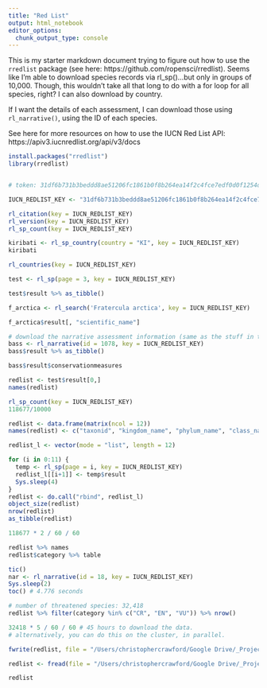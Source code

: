 ```yaml
---
title: "Red List"
output: html_notebook
editor_options: 
  chunk_output_type: console
---
```


This is my starter markdown document trying to figure out how to use the `rredlist` package (see here: https://github.com/ropensci/rredlist). Seems like I'm able to download species records via rl_sp()...but only in groups of 10,000. Though, this wouldn't take all that long to do with a for loop for all species, right? I can also download by country.

If I want the details of each assessment, I can download those using `rl_narrative()`, using the ID of each species.

See here for more resources on how to use the IUCN Red List API: https://apiv3.iucnredlist.org/api/v3/docs



```r
install.packages("rredlist")
library(rredlist)


# token: 31df6b731b3beddd8ae51206fc1861b0f8b264ea14f2c4fce7edf0d0f1254d1a

IUCN_REDLIST_KEY <- "31df6b731b3beddd8ae51206fc1861b0f8b264ea14f2c4fce7edf0d0f1254d1a"

rl_citation(key = IUCN_REDLIST_KEY)
rl_version(key = IUCN_REDLIST_KEY)
rl_sp_count(key = IUCN_REDLIST_KEY)

kiribati <- rl_sp_country(country = "KI", key = IUCN_REDLIST_KEY)
kiribati

rl_countries(key = IUCN_REDLIST_KEY)

test <- rl_sp(page = 3, key = IUCN_REDLIST_KEY)

test$result %>% as_tibble()

f_arctica <- rl_search('Fratercula arctica', key = IUCN_REDLIST_KEY)

f_arctica$result[, "scientific_name"]

# download the narrative assessment information (same as the stuff in the spreadsheet titled: "assessments")
bass <- rl_narrative(id = 1078, key = IUCN_REDLIST_KEY)
bass$result %>% as_tibble()

bass$result$conservationmeasures
```


```r
redlist <- test$result[0,]
names(redlist)

rl_sp_count(key = IUCN_REDLIST_KEY)
118677/10000

redlist <- data.frame(matrix(ncol = 12))
names(redlist) <- c("taxonid", "kingdom_name", "phylum_name", "class_name", "order_name", "family_name", "genus_name", "scientific_name", "infra_rank", "infra_name", "population", "category")

redlist_l <- vector(mode = "list", length = 12)

for (i in 0:11) {
  temp <- rl_sp(page = i, key = IUCN_REDLIST_KEY)
  redlist_l[[i+1]] <- temp$result
  Sys.sleep(4)
}
redlist <- do.call("rbind", redlist_l)
object_size(redlist)
nrow(redlist)
as_tibble(redlist)

118677 * 2 / 60 / 60

redlist %>% names
redlist$category %>% table

tic()
nar <- rl_narrative(id = 18, key = IUCN_REDLIST_KEY)
Sys.sleep(2)
toc() # 4.776 seconds

# number of threatened species: 32,418
redlist %>% filter(category %in% c("CR", "EN", "VU")) %>% nrow()

32418 * 5 / 60 / 60 # 45 hours to download the data. 
# alternatively, you can do this on the cluster, in parallel.

fwrite(redlist, file = "/Users/christophercrawford/Google Drive/_Projects/data/Bd/IUCN_RedList/redlist_2020_06_24.csv")

redlist <- fread(file = "/Users/christophercrawford/Google Drive/_Projects/data/Bd/IUCN_RedList/redlist_2020_06_24.csv")

redlist
```

